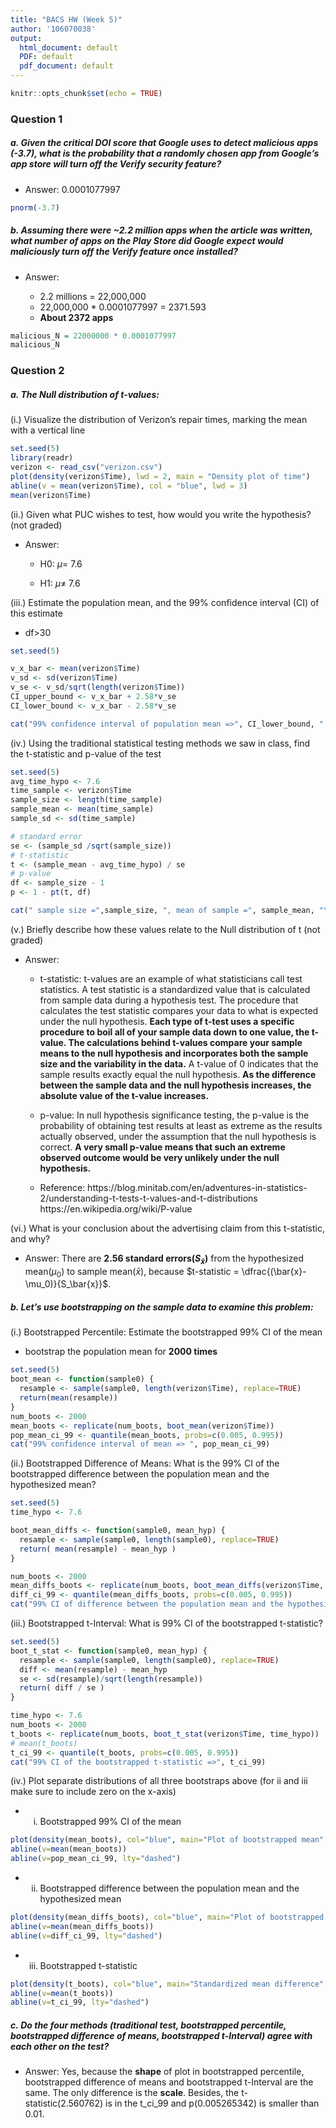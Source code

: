 ```yaml
---
title: "BACS HW (Week 5)"
author: '106070038'
output:
  html_document: default
  PDF: default
  pdf_document: default
---
```


```r
knitr::opts_chunk$set(echo = TRUE)
```

### Question 1
##### a. Given the critical DOI score that Google uses to detect malicious apps (-3.7), what is the probability that a randomly chosen app from Google’s app store will turn off the Verify security feature?


- Answer: 0.0001077997

```r
pnorm(-3.7)
```

##### b. Assuming there were ~2.2 million apps when the article was written, what number of apps on the Play Store did Google expect would maliciously turn off the Verify feature once installed?

- Answer: 

  - 2.2 millions = 22,000,000
  - 22,000,000 * 0.0001077997 = 2371.593
  - **About 2372 apps**
  
```r
malicious_N = 22000000 * 0.0001077997
malicious_N
```

### Question 2
##### a. The Null distribution of t-values:
(i.) Visualize the distribution of Verizon’s repair times, marking the mean with a vertical line
```r
set.seed(5)
library(readr)
verizon <- read_csv("verizon.csv")
plot(density(verizon$Time), lwd = 2, main = "Density plot of time")
abline(v = mean(verizon$Time), col = "blue", lwd = 3)
mean(verizon$Time)
```

(ii.) Given what PUC wishes to test, how would you write the hypothesis? (not graded)

- Answer: 

  - H0: $\mu =$ 7.6

  - H1: $\mu \neq$ 7.6

(iii.) Estimate the population mean, and the 99% confidence interval (CI) of this estimate

- df>30

```r
set.seed(5)

v_x_bar <- mean(verizon$Time)
v_sd <- sd(verizon$Time)
v_se <- v_sd/sqrt(length(verizon$Time))
CI_upper_bound <- v_x_bar + 2.58*v_se
CI_lower_bound <- v_x_bar - 2.58*v_se

cat("99% confidence interval of population mean =>", CI_lower_bound, " ", CI_upper_bound)
```

(iv.) Using the traditional statistical testing methods we saw in class, find the t-statistic and p-value of the test
```r
set.seed(5)
avg_time_hypo <- 7.6
time_sample <- verizon$Time
sample_size <- length(time_sample) 
sample_mean <- mean(time_sample) 
sample_sd <- sd(time_sample)

# standard error
se <- (sample_sd /sqrt(sample_size))
# t-statistic
t <- (sample_mean - avg_time_hypo) / se
# p-value
df <- sample_size - 1 
p <- 1 - pt(t, df)

cat(" sample size =",sample_size, ", mean of sample =", sample_mean, "\n","standard deviation of sample =",sample_sd, ", standard error of sample =", se, "\n","**Answer:","\n","t-statistic =",t, ", p-value =", p )
```

(v.) Briefly describe how these values relate to the Null distribution of t (not graded)

- Answer: 

  -  t-statistic: t-values are an example of what statisticians call test statistics. A test statistic is a standardized value that is calculated from sample data during a hypothesis test. The procedure that calculates the test statistic compares your data to what is expected under the null hypothesis. **Each type of t-test uses a specific procedure to boil all of your sample data down to one value, the t-value. The calculations behind t-values compare your sample means to the null hypothesis and incorporates both the sample size and the variability in the data.** A t-value of 0 indicates that the sample results exactly equal the null hypothesis. **As the difference between the sample data and the null hypothesis increases, the absolute value of the t-value increases.**

  -  p-value: In null hypothesis significance testing, the p-value is the probability of obtaining test results at least as extreme as the results actually observed, under the assumption that the null hypothesis is correct. **A very small p-value means that such an extreme observed outcome would be very unlikely under the null hypothesis.**

  - Reference: 
    https://blog.minitab.com/en/adventures-in-statistics-2/understanding-t-tests-t-values-and-t-distributions
    https://en.wikipedia.org/wiki/P-value
  
(vi.) What is your conclusion about the advertising claim from this t-statistic, and why?

- Answer: There are **2.56 standard errors($S_\bar{x}$)** from the hypothesized mean($\mu_0$) to sample mean($\bar{x}$), because $t-statistic = \dfrac{(\bar{x}-\mu_0)}{S_\bar{x}}$.

##### b. Let’s use bootstrapping on the sample data to examine this problem:
(i.) Bootstrapped Percentile: Estimate the bootstrapped 99% CI of the mean

- bootstrap the population mean for **2000 times**

```r
set.seed(5)
boot_mean <- function(sample0) {
  resample <- sample(sample0, length(verizon$Time), replace=TRUE) 
  return(mean(resample))
}
num_boots <- 2000
mean_boots <- replicate(num_boots, boot_mean(verizon$Time))
pop_mean_ci_99 <- quantile(mean_boots, probs=c(0.005, 0.995))
cat("99% confidence interval of mean => ", pop_mean_ci_99)
```

(ii.) Bootstrapped Difference of Means: What is the 99% CI of the bootstrapped difference between the population mean and the hypothesized mean?

```r
set.seed(5)
time_hypo <- 7.6

boot_mean_diffs <- function(sample0, mean_hyp) {
  resample <- sample(sample0, length(sample0), replace=TRUE) 
  return( mean(resample) - mean_hyp )
}

num_boots <- 2000
mean_diffs_boots <- replicate(num_boots, boot_mean_diffs(verizon$Time, time_hypo) )
diff_ci_99 <- quantile(mean_diffs_boots, probs=c(0.005, 0.995))
cat("99% CI of difference between the population mean and the hypothesized mean =>", diff_ci_99)
```

(iii.) Bootstrapped t-Interval: What is 99% CI of the bootstrapped t-statistic?

```r
set.seed(5)
boot_t_stat <- function(sample0, mean_hyp) {
  resample <- sample(sample0, length(sample0), replace=TRUE) 
  diff <- mean(resample) - mean_hyp
  se <- sd(resample)/sqrt(length(resample))
  return( diff / se )
}

time_hypo <- 7.6
num_boots <- 2000
t_boots <- replicate(num_boots, boot_t_stat(verizon$Time, time_hypo))
# mean(t_boots)
t_ci_99 <- quantile(t_boots, probs=c(0.005, 0.995))
cat("99% CI of the bootstrapped t-statistic =>", t_ci_99)
```

(iv.) Plot separate distributions of all three bootstraps above (for ii and iii make sure to include zero on the x-axis)

- i. Bootstrapped 99% CI of the mean

```r
plot(density(mean_boots), col="blue", main="Plot of bootstrapped mean", lwd=2)
abline(v=mean(mean_boots))
abline(v=pop_mean_ci_99, lty="dashed")
```

- ii. Bootstrapped difference between the population mean and the hypothesized mean

```r
plot(density(mean_diffs_boots), col="blue", main="Plot of bootstrapped mean difference", lwd=2)
abline(v=mean(mean_diffs_boots))
abline(v=diff_ci_99, lty="dashed")
```

- iii. Bootstrapped t-statistic

```r
plot(density(t_boots), col="blue", main="Standardized mean difference", lwd=2)
abline(v=mean(t_boots))
abline(v=t_ci_99, lty="dashed")
```

##### c. Do the four methods (traditional test, bootstrapped percentile, bootstrapped difference of means, bootstrapped t-Interval) agree with each other on the test?

- Answer: Yes, because the **shape** of plot in bootstrapped percentile, bootstrapped difference of means and  bootstrapped t-Interval are the same. The only difference is the **scale**. Besides, the t-statistic(2.560762) is in the t_ci_99 and p(0.005265342) is smaller than 0.01. 


